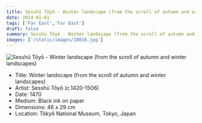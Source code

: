 ```yaml
---
title: Sesshū Tōyō - Winter landscape (from the scroll of autumn and winter landscapes)
date: 2024-01-01
tags: ['Far East','Far East']
draft: false
summary: Sesshū Tōyō - Winter landscape (from the scroll of autumn and winter landscapes)
images: ['/static/images/10816.jpg']
---
```


![Sesshū Tōyō - Winter landscape (from the scroll of autumn and winter landscapes)](/static/images/10816.jpg)

* Title: Winter landscape (from the scroll of autumn and winter landscapes)
* Artist: Sesshū Tōyō (c.1420-1506)
* Date: 1470
* Medium: Black ink on paper
* Dimensions: 46 x 29 cm
* Location: Tôkyô National Museum, Tokyo, Japan


